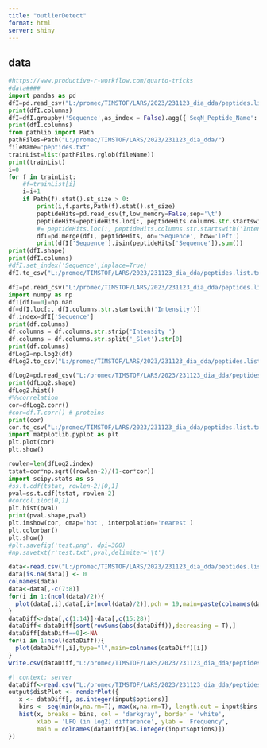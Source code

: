 ```yaml
---
title: "outlierDetect"
format: html
server: shiny
---
```


## data

```python
#https://www.productive-r-workflow.com/quarto-tricks
#data####
import pandas as pd
dfI=pd.read_csv("L:/promec/TIMSTOF/LARS/2023/231123_dia_dda/peptides.list.txt",low_memory=False,sep='\t')
print(dfI.columns)
dfI=dfI.groupby('Sequence',as_index = False).agg({'SeqN_Peptide_Name': ' '.join})
print(dfI.columns)
from pathlib import Path
pathFiles=Path("L:/promec/TIMSTOF/LARS/2023/231123_dia_dda/")
fileName='peptides.txt'
trainList=list(pathFiles.rglob(fileName))
print(trainList)
i=0
for f in trainList:
    #f=trainList[i]
    i=i+1
    if Path(f).stat().st_size > 0:
        print(i,f.parts,Path(f).stat().st_size)
        peptideHits=pd.read_csv(f,low_memory=False,sep='\t')
        peptideHits=peptideHits.loc[:, peptideHits.columns.str.startswith(('Intensity ','Sequence'))]
        #= peptideHits.loc[:, peptideHits.columns.str.startswith('Intensity')].apply(lambda x: x.str.replace(',','.'))
        dfI=pd.merge(dfI, peptideHits, on='Sequence', how='left')
        print(dfI['Sequence'].isin(peptideHits['Sequence']).sum())
print(dfI.shape)
print(dfI.columns)
#dfI.set_index('Sequence',inplace=True)
dfI.to_csv("L:/promec/TIMSTOF/LARS/2023/231123_dia_dda/peptides.list.txtIntensity.csv")
```

```python
dfI=pd.read_csv("L:/promec/TIMSTOF/LARS/2023/231123_dia_dda/peptides.list.txtIntensity.csv",low_memory=False,sep=',')
import numpy as np
dfI[dfI==0]=np.nan
df=dfI.loc[:, dfI.columns.str.startswith('Intensity')]
df.index=dfI['Sequence']
print(df.columns)
df.columns = df.columns.str.strip('Intensity ')
df.columns = df.columns.str.split('_Slot').str[0]
print(df.columns)
dfLog2=np.log2(df)
dfLog2.to_csv("L:/promec/TIMSTOF/LARS/2023/231123_dia_dda/peptides.list.txtIntensitylog2.csv")
```

```python
dfLog2=pd.read_csv("L:/promec/TIMSTOF/LARS/2023/231123_dia_dda/peptides.list.txtIntensitylog2.csv",low_memory=False,sep=',', index_col=0)
print(dfLog2.shape)
dfLog2.hist()
#%%correlation
cor=dfLog2.corr()
#cor=df.T.corr() # proteins
print(cor)
cor.to_csv("L:/promec/TIMSTOF/LARS/2023/231123_dia_dda/peptides.list.txtIntensitylog2.cor.csv")
import matplotlib.pyplot as plt
plt.plot(cor)
plt.show()
```


```python
rowlen=len(dfLog2.index)
tstat=cor*np.sqrt((rowlen-2)/(1-cor*cor))
import scipy.stats as ss
#ss.t.cdf(tstat, rowlen-2)[0,1]
pval=ss.t.cdf(tstat, rowlen-2)
#corcol.iloc[0,1]
plt.hist(pval)
print(pval.shape,pval)
plt.imshow(cor, cmap='hot', interpolation='nearest')
plt.colorbar()
plt.show()
#plt.savefig('test.png', dpi=300)
#np.savetxt(r'test.txt',pval,delimiter='\t')
```

```r
data<-read.csv("L:/promec/TIMSTOF/LARS/2023/231123_dia_dda/peptides.list.txtIntensitylog2.csv",row.names = 1)
data[is.na(data)] <- 0
colnames(data)
data<-data[,-c(7:8)]
for(i in 1:(ncol(data)/2)){
  plot(data[,i],data[,i+(ncol(data)/2)],pch = 19,main=paste(colnames(data)[i],colnames(data)[i+(ncol(data)/2)]))
}
dataDiff<-data[,c(1:14)]-data[,c(15:28)]
dataDiff<-dataDiff[sort(rowSums(abs(dataDiff)),decreasing = T),]
dataDiff[dataDiff==0]<-NA
for(i in 1:ncol(dataDiff)){
  plot(dataDiff[,i],type="l",main=colnames(dataDiff)[i])
}
write.csv(dataDiff,"L:/promec/TIMSTOF/LARS/2023/231123_dia_dda/peptides.list.txtIntensitylog2.diff.csv",row.names = T)
```

```r
#| context: server
dataDiff<-read.csv("L:/promec/TIMSTOF/LARS/2023/231123_dia_dda/peptides.list.txtIntensitylog2.diff.csv")
output$distPlot <- renderPlot({
   x <- dataDiff[, as.integer(input$options)]  
   bins <- seq(min(x,na.rm=T), max(x,na.rm=T), length.out = input$bins + 1)
   hist(x, breaks = bins, col = 'darkgray', border = 'white',
        xlab = 'LFQ (in log2) difference', ylab = 'Frequency',
        main = colnames(dataDiff)[as.integer(input$options)])
})
```
